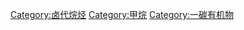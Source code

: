 {{catmore}}
{{Commonscat|Halomethanes}}

[[Category:卤代烷烃|Category:卤代烷烃]]
[[Category:甲烷|Category:甲烷]]
[[Category:一碳有机物|Category:一碳有机物]]